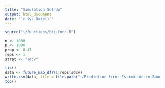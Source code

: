 ```yaml
---
title: "Simulation Set-Up"
output: html_document
date: "`r Sys.Date()`"
---
```


```r
source("~/Functions/big-func.R")

n <- 1000
p <- 1000
prop <- 0.83
reps <- 1
strat <- "sdcv"

tic()
data <- future_map_dfr(1:reps,sdcv)
write.csv(data, file = file.path("~/Prediction-Error-Estimation-in-Random-Forests/Simulations", paste(paste(strat,n,p,prop, sep = "_"),".csv", sep = "")))
toc()
```
